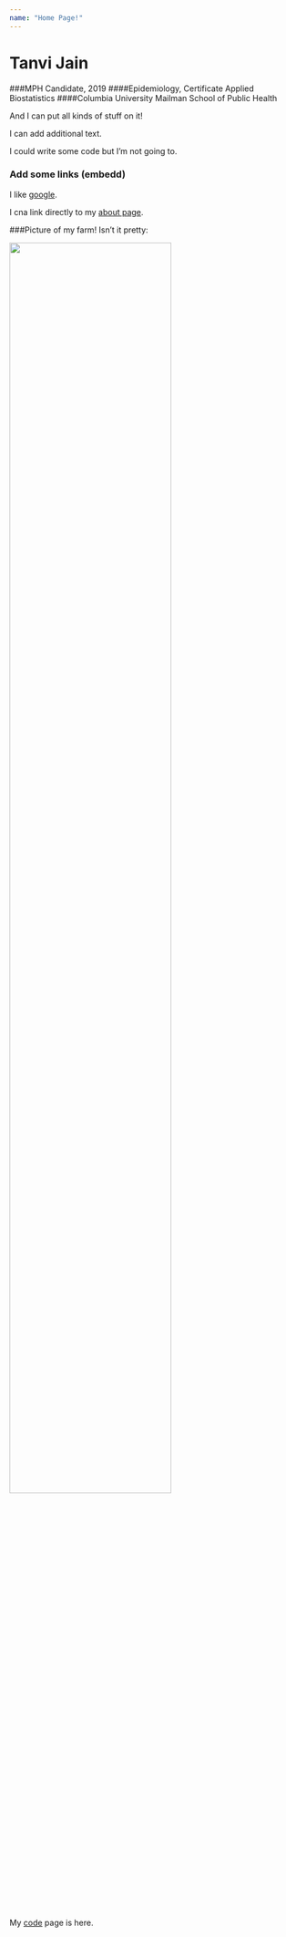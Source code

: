 ```yaml
---
name: "Home Page!"
---
```


# Tanvi Jain
###MPH Candidate, 2019
####Epidemiology, Certificate Applied Biostatistics
####Columbia University Mailman School of Public Health






And I can put all kinds of stuff on it!

I can add additional text.

I could write some code but I'm not going to.

### Add some links (embedd)
I like [google](https://www.google.com/).

I cna link directly to my [about page](about.html).

###Picture of my farm!
Isn't it pretty:

<img src="images/IMG_2509.jpg" style="width:75%">



My [code](code.html) page is here.

